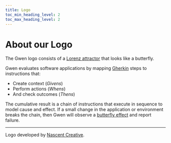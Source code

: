 ```yaml
--- 
title: Logo
toc_min_heading_level: 2
toc_max_heading_level: 2
---
```



# About our Logo

<p>
  <ThemedImage
    alt="Gwen logo"
    sources={{
      light: useBaseUrl('/img/gwen-logo-c.png'),
      dark: useBaseUrl('/img/gwen-logo-w.png'),
    }}
    width="250px"
  />
</p>

The Gwen logo consists of a [Lorenz attractor](https://en.m.wikipedia.org/wiki/Lorenz_system) that looks like a butterfly.

Gwen evaluates software applications by mapping [Gherkin](https://cucumber.io/docs/gherkin/reference/) steps to instructions that:


- Create context (_Givens_)
- Perform actions (_Whens_)
- And check outcomes (_Thens_)

The cumulative result is a chain of instructions that execute in sequence to model cause and effect. If a small change in the application or environment breaks the chain, then Gwen will observe a [butterfly effect](https://en.m.wikipedia.org/wiki/Butterfly_effect) and report failure.

---

Logo developed by [Nascent Creative](https://nascentcreative.com.au/).

